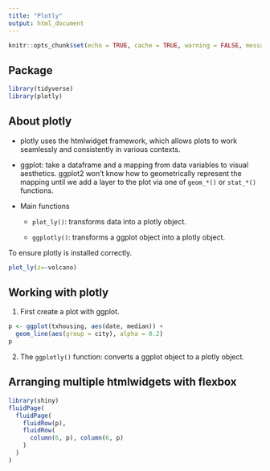```yaml
---
title: "Plotly"
output: html_document
---
```


```r
knitr::opts_chunk$set(echo = TRUE, cache = TRUE, warning = FALSE, message = FALSE)
```

## Package

```r
library(tidyverse)
library(plotly)

```

## About plotly

- plotly uses the htmlwidget framework, which allows plots to work seamlessly and consistently in various contexts.

- ggplot: take a dataframe and a mapping from data variables to visual aesthetics. ggplot2 won't know how to geometrically represent the mapping until we add a layer to the plot via one of `geom_*()` or `stat_*()` functions.

- Main functions

    + `plot_ly()`: transforms data into a plotly object.
    
    + `ggplotly()`: transforms a ggplot object into a plotly object.

To ensure plotly is installed correctly.

```r
plot_ly(z=~volcano)

```

## Working with plotly

1. First create a plot with ggplot. 

```r
p <- ggplot(txhousing, aes(date, median)) +
  geom_line(aes(group = city), alpha = 0.2)
p

```

2. The `ggplotly()` function: converts a ggplot object to a plotly object.


## Arranging multiple htmlwidgets with flexbox

```r
library(shiny)
fluidPage(
  fluidPage(
    fluidRow(p),
    fluidRow(
      column(6, p), column(6, p)
    )
  )
)

```




